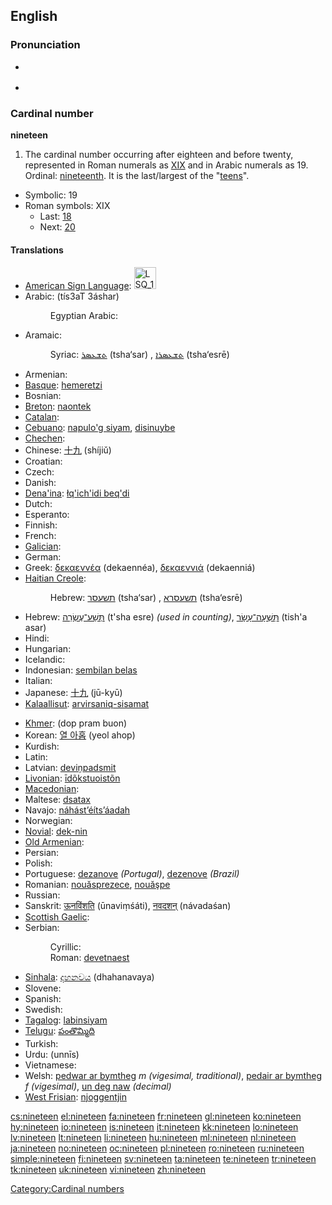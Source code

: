 ==English==

===Pronunciation===
* {{qualifier|next word stressed near the first syllable}}
*: {{a|UK|US}} {{IPA|/ˈnaɪn.tiːn/}}
*: {{audio|en-us-nineteen.ogg|Audio (US)}}
* {{qualifier|next word stressed after the first syllable}}
*: {{a|UK|US}} {{IPA|/naɪnˈtiːn/}}
*: {{rhymes|iːn}}

===Cardinal number===
'''nineteen'''

# The cardinal number occurring after eighteen and before twenty, represented in Roman numerals as [[XIX]] and in Arabic numerals as 19. Ordinal: [[nineteenth]]. It is the last/largest of the "[[teen]]s".
* Symbolic: 19
* Roman symbols: XIX
** Last: [[eighteen|18]]
** Next: [[twenty|20]]

====Translations====
{{trans-top|cardinal number}}
* [[American Sign Language]]: [[Image:LSQ 19.jpg|35px]]
* Arabic: {{Arab|[[تسعة عشر]]}} (tís3aT 3áshar)
*: Egyptian Arabic: {{tø|arz|تسعتاشر|tr=tisʕataashar|sc=Arab|xs=Egyptian Arabic}}
* Aramaic:
*: Syriac: [[ܬܫܥܣܪ]] (tsha‘sar) {{m}}, [[ܬܫܥܣܪܐ]] (tsha‘esrē) {{f}}
* Armenian: {{t+|hy|տասնինը|tr=tasninə}}
* [[Basque]]: [[hemeretzi]]
* Bosnian: {{t-|bs|devetnaest}}
* [[Breton]]: [[naontek]]
* [[Catalan]]: {{t+|ca|dinou}}
* [[Cebuano]]: [[napulo'g siyam]], [[disinuybe]]
* [[Chechen]]: {{tø|ce|ткъайоьсна|tr=tqhayösna}}
* Chinese: [[十九]] (shíjiǔ)
* Croatian: {{t+|hr|devetnaest}}
* Czech: {{t-|cs|devatenáct}}
* Danish: {{t+|da|nitten}}
* [[Dena'ina]]: [[łq'ich'idi beq'di]]
* Dutch: {{t+|nl|negentien|f}}
* Esperanto: {{t-|eo|dek naŭ|xs=Esperanto}}
* Finnish: {{t+|fi|yhdeksäntoista}}
* French: {{t+|fr|dix-neuf|m}}
* [[Galician]]: {{t|gl|dezanove}}
* German: {{t+|de|neunzehn|f}}
* Greek: [[δεκαεννέα]] (dekaennéa), [[δεκαεννιά]] (dekaenniá)
* [[Haitian Creole]]: {{tø|ht|diznèf}}
*: Hebrew: [[תשעסר]] (tsha‘sar) {{m}}, [[תשעסרא]] (tsha‘esrē) {{f}}
* Hebrew: [[תשע עשרה|תְּשַׁע־עֶשְׂרֵה]] (t'sha esre) {{f}} ''(used in counting)'', [[תשעה עשר|תִּשְׁעָה־עָשָׂר]] (tish'a asar) {{m}}
* Hindi: {{t+|hi|उन्नीस|tr=unnīs|xs=Hindi}}
* Hungarian: {{t+|hu|tizenkilenc}}
* Icelandic: {{t+|is|nítján}}
* Indonesian: [[sembilan belas]]
* Italian: {{t+|it|diciannove}}
* Japanese: [[十九]] (jū-kyū)
* [[Kalaallisut]]: [[arvirsaniq-sisamat]]
{{trans-mid}}
* [[Khmer]]: {{Khmr|[[ដប់ប្រាំបួន]]}} (dop pram buon)
* Korean: [[열 아홉]] (yeol ahop)
* Kurdish: {{ku-Arab|[[نۆزده‌]]}}
* Latin: {{t+|la|undeviginti|alt=ūndēvīgintī}}
* Latvian: [[deviņpadsmit]]
* [[Livonian]]: [[īdõkstuoistõn]]
* [[Macedonian]]: {{t|mk|деветнаесет|tr=devetnáeset}}
* Maltese: [[dsatax]]
* Navajo: [[náhástʼéítsʼáadah]]
* Norwegian: {{t+|no|nitten}}
* [[Novial]]: [[dek-nin]]
* [[Old Armenian]]: {{tø|xcl|իննեւտասն|tr=innewtasn|sc=Armn}}
* Persian: {{t|fa|نوزده|alt=نوزدَه|tr=nōzdah|xs=Persian}}
* Polish: {{t+|pl|dziewiętnaście}}
* Portuguese: [[dezanove]] ''(Portugal)'', [[dezenove]] ''(Brazil)''
* Romanian: [[nouăsprezece]], [[nouăşpe]] {{italbrac|informal}}
* Russian: {{t+|ru|девятнадцать|tr=devjatnádtsat’}}
* Sanskrit: [[ऊनविंशति]] (ūnaviṃśáti), [[नवदशन्]] (návadaśan)
* [[Scottish Gaelic]]: {{t-|gd|naoi|xs=Scottish Gaelic}} {{t-|gd|deug|xs=Scottish Gaelic}}
* Serbian:
*: Cyrillic: {{t-|sr|деветнаест|sc=Cyrl}}
*: Roman: [[devetnaest]]
* [[Sinhala]]: [[දහනවය]] (dhahanavaya)
* Slovene: {{t|sl|devetnajst}}
* Spanish: {{t+|es|diecinueve}}
* Swedish: {{t+|sv|nitton}}
* [[Tagalog]]: [[labinsiyam]]
* [[Telugu]]: [[పంతొమ్మిది]]
* Turkish: {{t+|tr|on dokuz}}
* Urdu: {{ur-Arab|[[انیس]]}} (unnīs)
* Vietnamese: {{t|vi|mười chín|xs=Vietnamese}}
* Welsh: [[pedwar ar bymtheg]] ''m (vigesimal, traditional)'', [[pedair ar bymtheg]] ''f (vigesimal)'', [[un deg naw]] ''(decimal)''
* [[West Frisian]]: [[njoggentjin]]
{{trans-bottom}}

[[Category:Cardinal numbers]]

[[cs:nineteen]]
[[el:nineteen]]
[[fa:nineteen]]
[[fr:nineteen]]
[[gl:nineteen]]
[[ko:nineteen]]
[[hy:nineteen]]
[[io:nineteen]]
[[is:nineteen]]
[[it:nineteen]]
[[kk:nineteen]]
[[lo:nineteen]]
[[lv:nineteen]]
[[lt:nineteen]]
[[li:nineteen]]
[[hu:nineteen]]
[[ml:nineteen]]
[[nl:nineteen]]
[[ja:nineteen]]
[[no:nineteen]]
[[oc:nineteen]]
[[pl:nineteen]]
[[ro:nineteen]]
[[ru:nineteen]]
[[simple:nineteen]]
[[fi:nineteen]]
[[sv:nineteen]]
[[ta:nineteen]]
[[te:nineteen]]
[[tr:nineteen]]
[[tk:nineteen]]
[[uk:nineteen]]
[[vi:nineteen]]
[[zh:nineteen]]